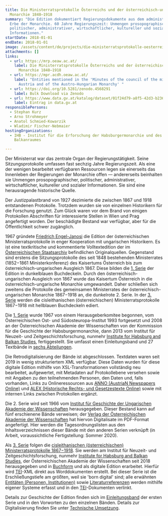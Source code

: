```yaml
---
title: Die Ministerratsprotokolle Österreichs und der österreichisch-ungarischen
  Monarchie 1848–1918
summary: "Die Edition dokumentiert Regierungsdokumente aus dem administrativen
  Erbe der Monarchie. 60 Jahre Regierungszeit: Unmengen prosopographischer,
  politischer, administrativer, wirtschaftlicher, kultureller und sozialer
  Informationen."
startDate: 2018-01-01
endDate: 2018-01-01
image: /assets/content/de/projects/die-ministerratsprotokolle-oesterreichs-und-der-oesterreichisch-ungarischen-monarchie-1848-1918/project_background.jpg
attachments: []
links:
  - url: https://mrp.oeaw.ac.at/
    label: Die Ministerratsprotokolle Österreichs und der österreichisch-ungarischen
      Monarchie 1848–1918
  - url: https://mpr.acdh.oeaw.ac.at/
    label: "Entities mentioned in the 'Minutes of the council of the ministers of
      Austria and of the Austro-Hungarian Monarchy' "
  - url: https://doi.org/10.5281/zenodo.4568291
    label: Bulk Download via Zenodo
  - url: https://www.data.gv.at/katalog/dataset/01f24d79-a8f5-42d3-b236-eeee3b45277e
    label: Eintrag in data.gv.at
responsiblePersons:
  - Stephan Kurz
  - Arno Strohmeyer
  - Anatol Schmied-Kowarzik
  - Wladimir Fischer-Nebmaier
hostingOrganizations:
  - IHB - Institut für die Erforschung der Habsburgermonarchie und des
    Balkanraumes

---
```

Der Ministerrat war das zentrale Organ der Regierungstätigkeit. Seine Sitzungsprotokolle umfassen fast sechzig Jahre Regierungszeit. Als eine der wenigen bearbeitet verfügbaren Ressourcen legen sie einerseits das Innenleben der Regierungen der Monarchie offen — andererseits beinhalten sie Unmengen prosopographischer, politischer, administrativer, wirtschaftlicher, kultureller und sozialer Informationen. Sie sind eine herausragende historische Quelle.

Der Justizpalastbrand von 1927 dezimierte die zwischen 1867 und 1918 entstandenen Protokolle. Trotzdem wurden sie von einzelnen Historikern für die Forschung genutzt. Zum Glück waren vor dem Brand von einigen Protokollen Abschriften für interessierte Stellen in Wien und Prag angefertigt worden. Der beschädigte Bestand war verfügbar, aber für die Öffentlichkeit schwer zugänglich.

1967 gründete [Friedrich Engel-Janosi](https://gedenkbuch.univie.ac.at/index.php?person_single_id=32930) die Edition der österreichischen Ministerratsprotokolle in enger Kooperation mit ungarischen Historikern. Es ist eine textkritische und kommentierte Volltextedition der im [Österreichischen Staatsarchiv](https://www.oesta.gv.at/) befindlichen Originalquellen. Gegenstand sind erstens die Sitzungsprotokolle des seit 1848 bestehenden Ministerrates (1852−1861 Ministerkonferenz) des Kaisertums Österreich bis zum österreichisch-ungarischen Ausgleich 1867. Diese bilden die [1\. Serie](https://mrp.oeaw.ac.at/pages/toc.html?collection=editions&volume=MRP-1-) der Edition in dunkelblauen Buchdeckeln. Durch den österreichisch-ungarischen Ausgleich von 1867 wurde das Kaisertum Österreich in die österreichisch-ungarische Monarchie umgewandelt. Daher schließen sich zweitens die Protokolle des gemeinsamen Ministerrates der österreichisch-ungarischen Monarchie 1867−1918 an, die dunkelrote 2. Serie. In der [3\. Serie](https://mrp.oeaw.ac.at/pages/toc.html?collection=editions&volume=MRP-3-0) werden die cisleithanischen (österreichischen) Ministerratsprotokolle 1867−1918 mit hellblauen Buchdeckeln ediert.

Die [1\. Serie](https://mrp.oeaw.ac.at/pages/toc.html?collection=editions&volume=MRP-1-) wurde 1967 von einem Herausgeberkomitee begonnen, vom Österreichischen Ost- und Südosteuropa-Institut 1993 fortgesetzt und 2008 an der Österreichischen Akademie der Wissenschaften von der Kommission für die Geschichte der Habsburgermonarchie, dann 2013 vom Institut für Neuzeit- und Zeitgeschichtsforschung, nunmehr [Institute for Habsburg and Balkan Studies](https://www.oeaw.ac.at/ihb), fertiggestellt. Sie umfasst einen Einleitungsband und 27 Textbände in [sechs Abteilungen](https://mrp.oeaw.ac.at/pages/volumes.html).

Die Retrodigitalisierung der Bände ist abgeschlossen. Textdaten waren seit 2019 in wenig strukturiertem XML verfügbar. Diese Daten wurden für diese digitale Edition mithilfe von XSL-Transformationen vollständig neu bearbeitet, aufgewertet, mit Metadaten auf Protokollebene versehen sowie mit Angaben zu den teilnehmenden Personen, den Daten und, falls vorhanden, Links zu Onlineressourcen aus [ANNO (AustriaN Newspapers Online)](http://anno.onb.ac.at/) und [ALEX (Historische Rechts- und Gesetzestexte Online)](http://alex.onb.ac.at/) sowie mit internen Links zwischen Protokollen ergänzt.

Die 2. Serie wird seit 1966 vom [Institut für Geschichte der Ungarischen Akademie der Wissenschaften](https://tti.btk.mta.hu/en/) herausgegeben. Dieser Bestand kann auf fünf erschienene Bände verweisen; der [Verlag der Österreichischen Akademie der Wissenschaften](https://verlag.oeaw.ac.at/) hat hiervon Digitalisate im PDF-Format angefertigt. Hier werden die Tagesordnungslisten aus den Inhaltsverzeichnissen dieser Bände mit den anderen Serien verknüpft (in Arbeit, voraussichtliche Fertigstellung: Sommer 2020).

Als [3\. Serie](https://mrp.oeaw.ac.at/pages/toc.html?collection=editions&volume=MRP-3-0-) folgen die [cisleithanischen (österreichischen) Ministerratsprotokolle 1867−1918](https://mrp.oeaw.ac.at/pages/toc.html?collection=editions&volume=MRP-3-0-). Sie werden am Institut für Neuzeit- und Zeitgeschichtsforschung, nunmehr [Institute for Habsburg and Balkan Studies](https://www.oeaw.ac.at/ihb/forschungsbereiche/digitale-historiographie-und-editionen/forschung/ministerratsprotokolle-habsburgermonarchie), der Österreichischen Akademie der Wissenschaften seit 2018 herausgegeben und in [Buchform](https://verlag.oeaw.ac.at/die-protokolle-cisleithanischen-ministerrates-1867-1918) und als digitale Edition erarbeitet. Hierfür wird [TEI](https://tei-c.org/)\-XML direkt aus Worddokumenten erstellt. Bei dieser Serie ist die Erschließungstiefe am größten, weil sie 'born digital' sind; alle erwähnten [Entitäten (Personen, Institutionen)](https://mpr.acdh.oeaw.ac.at/) sowie [Literaturreferenzen](https://www.zotero.org/groups/2042149/mrp-bib/) werden mithilfe eigener Systeme erfasst und in den [TEI](https://tei-c.org/)\-Dokumenten verlinkt.

Details zur Geschichte der Edition finden sich im [Einleitungsband](https://mrp.oeaw.ac.at/pages/toc.html?collection=editions&volume=MRP-1-0) der ersten Serie und in den Vorworten zu den einzelnen Bänden. Details zur Digitalisierung finden Sie unter [Technische Umsetzung](https://mrp.oeaw.ac.at/pages/show.html?document=workflows.xml&directory=meta).
